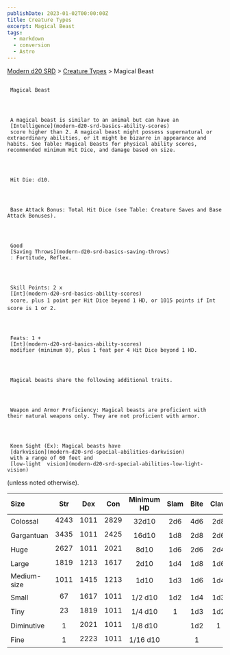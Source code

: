```yaml
---
publishDate: 2023-01-02T00:00:00Z
title: Creature Types
excerpt: Magical Beast
tags:
  - markdown
  - conversion
  - Astro
---
```


[Modern d20 SRD](/#modernD20) >
[Creature Types](modern-d20-srd-creature-types-index) > Magical Beast

##

     Magical Beast




     A magical beast is similar to an animal but can have an
     [Intelligence](modern-d20-srd-basics-ability-scores)
     score higher than 2. A magical beast might possess supernatural or extraordinary abilities, or it might be bizarre in appearance and habits. See Table: Magical Beasts for physical ability scores, recommended minimum Hit Dice, and damage based on size.




     Hit Die: d10.




     Base Attack Bonus: Total Hit Dice (see Table: Creature Saves and Base Attack Bonuses).




     Good
     [Saving Throws](modern-d20-srd-basics-saving-throws)
     : Fortitude, Reflex.




     Skill Points: 2 x
     [Int](modern-d20-srd-basics-ability-scores)
     score, plus 1 point per Hit Dice beyond 1 HD, or 1015 points if Int score is 1 or 2.




     Feats: 1 +
     [Int](modern-d20-srd-basics-ability-scores)
     modifier (minimum 0), plus 1 feat per 4 Hit Dice beyond 1 HD.




     Magical beasts share the following additional traits.




     Weapon and Armor Proficiency: Magical beasts are proficient with their natural weapons only. They are not proficient with armor.




     Keen Sight (Ex): Magical beasts have
     [darkvision](modern-d20-srd-special-abilities-darkvision)
     with a range of 60 feet and
     [low-light  vision](modern-d20-srd-special-abilities-low-light-vision)
(unless noted otherwise).

| Size        | Str  | Dex  | Con  | Minimum HD | Slam | Bite | Claw | Gore |
| :---------- | :--: | :--: | :--: | :--------: | :--: | :--: | :--: | ---: |
| Colossal    | 4243 | 1011 | 2829 |   32d10    | 2d6  | 4d6  | 2d8  |  4d6 |
| Gargantuan  | 3435 | 1011 | 2425 |   16d10    | 1d8  | 2d8  | 2d6  |  2d8 |
| Huge        | 2627 | 1011 | 2021 |    8d10    | 1d6  | 2d6  | 2d4  |  2d6 |
| Large       | 1819 | 1213 | 1617 |    2d10    | 1d4  | 1d8  | 1d6  |  1d8 |
| Medium-size | 1011 | 1415 | 1213 |    1d10    | 1d3  | 1d6  | 1d4  |  1d6 |
| Small       |  67  | 1617 | 1011 |  1/2 d10   | 1d2  | 1d4  | 1d3  |  1d4 |
| Tiny        |  23  | 1819 | 1011 |  1/4 d10   |  1   | 1d3  | 1d2  |  1d3 |
| Diminutive  |  1   | 2021 | 1011 |  1/8 d10   |      | 1d2  |  1   |  1d2 |
| Fine        |  1   | 2223 | 1011 |  1/16 d10  |      |  1   |      |    1 |
